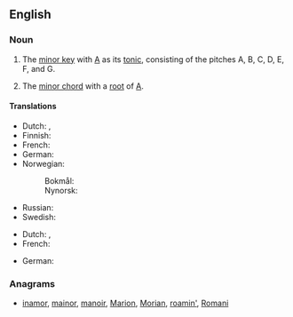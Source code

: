 {{also|A-minor}}

==English==

===Noun===
{{en-noun|-}}

# {{lb|en|music}} The [[minor key]] with [[A]] as its [[tonic]], consisting of the pitches A, B, C, D, E, F, and G.
# {{lb|en|music}} The [[minor chord]] with a [[root]] of [[A]].

====Translations====
{{trans-top|minor key}}
* Dutch: {{t+|nl|a-mineur}}, {{t+|nl|a-klein}}
* Finnish: {{t+|fi|molli|alt=a-molli}}
* French: {{t+|fr|la mineur|m}}
* German: {{t+|de|a-Moll|n}}
* Norwegian:
*: Bokmål: {{t|nb|a-moll|m}}
*: Nynorsk: {{t|nn|a-moll|m}}
{{trans-mid}}
* Russian: {{t|ru|ля мино́р|m}}
* Swedish: {{t+|sv|a-moll}}
{{trans-bottom}}

{{trans-top|minor chord}}
* Dutch: {{t+|nl|a-mineur}}, {{t+|nl|a-klein}}
* French: {{t+|fr|la mineur|m}}
{{trans-mid}}
* German: {{t+|de|a-Moll|n}}
{{trans-bottom}}

===Anagrams===
* [[inamor#English|inamor]], [[mainor#English|mainor]], [[manoir#English|manoir]], [[Marion#English|Marion]], [[Morian#English|Morian]], [[roamin'#English|roamin']], [[Romani#English|Romani]]